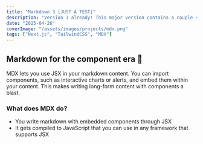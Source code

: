 ```yaml
---
title: "Markdown 3 [JUST A TEST]"
description: "Version 3 already! This major version contains a couple small changes. For most folks, updating Node.js and plugins is all that’s needed!"
date: "2025-04-26"
coverImage: "/assets/images/projects/mdx.png"
tags: ["Next.js", "TailwindCSS", "MDX"]
---
```


## Markdown for the component era 🚀

MDX lets you use JSX in your markdown content. You can import components, such as interactive charts or alerts, and embed them within your content. This makes writing long-form content with components a blast.

### What does MDX do?

- You write markdown with embedded components through JSX
- It gets compiled to JavaScript that you can use in any framework that supports JSX
